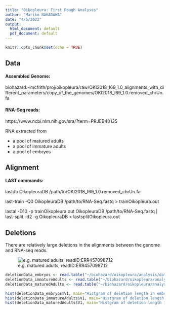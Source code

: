 ```yaml
---
title: "Oikopleura: First Rough Analyses"
author: "Mariko NAKAGAWA"
date: "4/5/2022"
output:
  html_document: default
  pdf_document: default
---
```


```r
knitr::opts_chunk$set(echo = TRUE)
```

## Data
#### Assembled Genome:
biohazard:~mcfrith/proj/oikopleura/raw/OKI2018_I69_1.0_alignments_with_different_parameters/copy_of_the_genomes/OKI2018_I69_1.0.removed_chrUn.fa

#### RNA-Seq reads:
https://www.ncbi.nlm.nih.gov/sra/?term=PRJEB40135

RNA extracted from

- a pool of matured adults
- a pool of immature adults
- a pool of embryos

## Alignment
#### LAST commands:
lastdb OikopleuraDB /path/to/OKI2018_I69_1.0.removed_chrUn.fa

last-train -Q0 OikopleuraDB /path/to/RNA-Seq.fastq > trainOikopleura.out

lastal -D10 -p trainOikopleura.out OikopleuraDB /path/to/RNA-Seq.fastq | last-split -d2 -g OikopleuraDB > lastsplitOikopleura.out

## Deletions
There are relatively large deletions in the alignments between the genome and RNA-seq reads.

![e.g. matured adults, readID:ERR4570987.12](images/screenShotExampleOfLargeDeletion.png)


```r
deletionData_embryos <- read.table("~/biohazard/oikopleura/analysis/data/embryos/deletionLengthDistribution_lastsplitOKI2018_I69_1.0_ERR4570985.txt")
deletionData_immatureAdults <- read.table("~/biohazard/oikopleura/analysis/data/immatureAdults/deletionLengthDistribution_lastsplitOKI2018_I69_1.0_ERR4570986.txt")
deletionData_maturedAdults <- read.table("~/biohazard/oikopleura/analysis/data/maturedAdults/deletionLengthDistribution_lastsplitOKI2018_I69_10_ERR4570987.txt")

hist(deletionData_embryos$V1, main="Histgram of deletion length in embryos", xlab="deletion length")
hist(deletionData_immatureAdults$V1, main="Histgram of deletion length in immature adults", xlab="deletion length")
hist(deletionData_maturedAdults$V1, main="Histgram of deletion length in matured adults", xlab = "deletion length")

```
